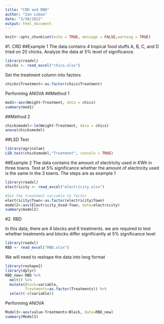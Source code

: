 ---
title: "CRD and RBD"
author: "Ian Leboo"
date: "3/30/2022"
output: html_document
---

```{r setup, include=FALSE}
knitr::opts_chunk$set(echo = TRUE, message = FALSE,warning = TRUE)
```
#1. CRD 
##Example 1
The data contains 4 tropical food stuffs A, B, C, and D tried on 20 chicks. Analyze the data at 5% level of significance.
```{r}
library(readxl)
chicks <- read_excel("chics.xlsx")
```

Set the treatment column into factors
```{r}
chicks$Treatment<-as.factor(chics$Treatment)
```

Performing ANOVA
##Method 1
```{r}
mod1<-aov(Weight~Treatment, data = chics)
summary(mod1)
```

##Method 2
```{r}
chicksmodel<-lm(Weight~Treatment, data = chics)
anova(chicksmodel)
```
##LSD Test
```{r}
library(agricolae)
LSD.test(chicksmodel,"Treatment", console = TRUE)
```
##Example 2
The data contains the amount of electricity used in KWh in three towns. Test at 5% significance whether the amount of electricity used is the same in the 3 towns.
The steps are as example 1

```{r}
library(readxl)
electricity <- read_excel("electricity.xlsx")

#Set the treatment variable to factor
electricity$Town<-as.factor(electricity$Town)
model2<-aov(Electricity_Used~Town, data=electricity)
summary(model2)
```

#2. RBD

In this data, there are 4 blocks and 6 treatments.
we are required to test whether treatments and blocks differ significantly at 5% significance level
```{r}
library(readxl)
RBD <- read_excel("RBD.xlsx")
```

We will need to reshape the data into long format
```{r}
library(reshape2)
library(dplyr)
RBD_new<-RBD %>% 
  melt() %>% 
  mutate(Block=variable,
         Treatments=as.factor(Treatments)) %>% 
  select(-c(variable))
```

Performing ANOVA
```{r}
Model3<-aov(value~Treatments+Block, data=RBD_new)
summary(Model3)
```



